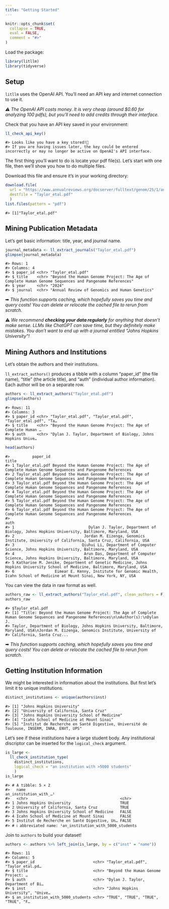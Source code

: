 ```yaml
---
title: "Getting Started"
---
```


```r
knitr::opts_chunk$set(
  collapse = TRUE,
  eval = FALSE,
  comment = "#>"
)
```

Load the package:

```r
library(litllm)
library(tidyverse)
```

## Setup

`litllm` uses the OpenAI API. You'll need an API key and internet connection to use it. 

_⚠️ The OpenAI API costs money. It is very cheap (around $0.60 for analyzing 100 pdfs), but you'll need to add credits through their interface._

Check that you have an API key saved in your environment:

```r
ll_check_api_key()
```

```
#> Looks like you have a key stored!🎉
#> If you are having issues later, the key could be entered incorrectly or may no longer be active on OpenAI's API interface.
```

The first thing you'll want to do is locate your pdf file(s). Let's start with one file, then we'll show you how to do multiple files.

Download this file and ensure it's in your working directory:

```r
download.file(
  url = "https://www.annualreviews.org/docserver/fulltext/genom/25/1/annurev-genom-021623-081639.pdf?expires=1731900753&id=id&accname=guest&checksum=AC39C6258EF7E19E7426CB44F2B37958",
  destfile = "Taylor_etal.pdf"
  )
list.files(pattern = "pdf")
```

```
#> [1]"Taylor_etal.pdf"
```

## Mining Publication Metadata

Let's get basic information: title, year, and journal name.

```r
journal_metadata <- ll_extract_journals("Taylor_etal.pdf")
glimpse(journal_metadata)
```

```
#> Rows: 1
#> Columns: 4
#> $ paper_id <chr> "Taylor_etal.pdf"
#> $ title    <chr> "Beyond the Human Genome Project: The Age of Complete Human Genome Sequences and Pangenome References"
#> $ year     <chr> "2024"
#> $ journal  <chr> "Annual Review of Genomics and Human Genetics"
```

➡ _This function supports caching, which hopefully saves you time and query costs! You can delete or relocate the cached file to rerun from scratch._

⚠️ _We recommend **checking your data regularly** for anything that doesn't make sense. LLMs like ChatGPT can save time, but they definitely make mistakes. You don't want to end up with a journal entitled "Johns Hopkins University"!_

## Mining Authors and Institutions

Let's obtain the authors and their institutions.

`ll_extract_authors()` produces a tibble with a column "paper_id" (the file name), "title" (the article title), and "auth" (individual author information). Each author will be on a separate row.

```r
authors <- ll_extract_authors("Taylor_etal.pdf")
glimpse(authors)
```

```
#> Rows: 11
#> Columns: 3
#> $ paper_id <chr> "Taylor_etal.pdf", "Taylor_etal.pdf", "Taylor_etal.pdf", "Ta…
#> $ title    <chr> "Beyond the Human Genome Project: The Age of Complete Human …
#> $ auth     <chr> "Dylan J. Taylor, Department of Biology, Johns Hopkins Unive…
```

```r
head(authors)
```

```
#>          paper_id                                                                                                title
#> 1 Taylor_etal.pdf Beyond the Human Genome Project: The Age of Complete Human Genome Sequences and Pangenome References
#> 2 Taylor_etal.pdf Beyond the Human Genome Project: The Age of Complete Human Genome Sequences and Pangenome References
#> 3 Taylor_etal.pdf Beyond the Human Genome Project: The Age of Complete Human Genome Sequences and Pangenome References
#> 4 Taylor_etal.pdf Beyond the Human Genome Project: The Age of Complete Human Genome Sequences and Pangenome References
#> 5 Taylor_etal.pdf Beyond the Human Genome Project: The Age of Complete Human Genome Sequences and Pangenome References
#> 6 Taylor_etal.pdf Beyond the Human Genome Project: The Age of Complete Human Genome Sequences and Pangenome References
#>                                                                                                                         auth
#> 1                                 Dylan J. Taylor, Department of Biology, Johns Hopkins University, Baltimore, Maryland, USA
#> 2                               Jordan M. Eizenga, Genomics Institute, University of California, Santa Cruz, California, USA
#> 3                              Qiuhui Li, Department of Computer Science, Johns Hopkins University, Baltimore, Maryland, USA
#> 4                               Arun Das, Department of Computer Science, Johns Hopkins University, Baltimore, Maryland, USA
#> 5 Katharine M. Jenike, Department of Genetic Medicine, Johns Hopkins University School of Medicine, Baltimore, Maryland, USA
#> 6                  Eimear E. Kenny, Institute for Genomic Health, Icahn School of Medicine at Mount Sinai, New York, NY, USA
```

You can view the data in raw format as well.

```r
authors_raw <- ll_extract_authors("Taylor_etal.pdf", clean_authors = F)
authors_raw
```

```
#> $Taylor_etal.pdf
#> [1] "Title: Beyond the Human Genome Project: The Age of Complete Human Genome Sequences and Pangenome References\n\nAuthor(s):\nDylan J. 
#> Taylor, Department of Biology, Johns Hopkins University, Baltimore, Maryland, USA\nJordan M. Eizenga, Genomics Institute, University of 
#> California, Santa Cruz...
```

➡ _This function supports caching, which hopefully saves you time and query costs! You can delete or relocate the cached file to rerun from scratch._

## Getting Institution Information

We might be interested in information about the institutions. But first let's limit it to unique institutions.

```r
distinct_institutions <- unique(authors$inst)
```

```
#> [1] "Johns Hopkins University"
#> [2] "University of California, Santa Cruz"
#> [3] "Johns Hopkins University School of Medicine"
#> [4] "Icahn School of Medicine at Mount Sinai"
#> [5] "Institut de Recherche en Santé Digestive, Université de Toulouse, INSERM, INRA, ENVT, UPS"
```

Let's see if these institutions have a large student body. Any institutional discriptor can be inserted for the `logical_check` argument.

```r
is_large <-
  ll_check_institution_type(
    distinct_institutions,
    logical_check = "an institution with >5000 students"
    )
is_large
```

```
#> # A tibble: 5 × 2
#>   name                                          an_institution_with_…¹
#>   <chr>                                         <chr>
#> 1 Johns Hopkins University                      TRUE
#> 2 University of California, Santa Cruz          TRUE
#> 3 Johns Hopkins University School of Medicine   FALSE
#> 4 Icahn School of Medicine at Mount Sinai       FALSE
#> 5 Institut de Recherche en Santé Digestive, Un… FALSE
#> # ℹ abbreviated name: ¹​an_institution_with_5000_students
```

Join to `authors` to build your dataset!

```r
authors <- authors %>% left_join(is_large, by = c("inst" = "name"))
```

```
#> Rows: 11
#> Columns: 5
#> $ paper_id                          <chr> "Taylor_etal.pdf", "Taylor_etal.pd…
#> $ title                             <chr> "Beyond the Human Genome Project: …
#> $ auth                              <chr> "Dylan J. Taylor, Department of Bi…
#> $ inst                              <chr> "Johns Hopkins University", "Unive…
#> $ an_institution_with_5000_students <chr> "TRUE", "TRUE", "TRUE", "TRUE", "F…
```
